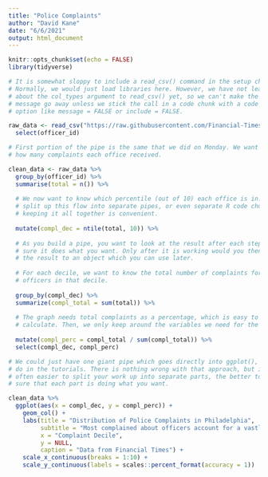 ```yaml
---
title: "Police Complaints"
author: "David Kane"
date: "6/6/2021"
output: html_document
---
```


```r
knitr::opts_chunk$set(echo = FALSE)
library(tidyverse)

# It is somewhat sloppy to include a read_csv() command in the setup chunk.
# Normally, we would just load libraries here. However, we have not learned
# about the col_types argument to read_csv() yet, so we can't make the annoying
# message go away unless we stick the call in a code chunk with a code chunk
# option like message = FALSE or include = FALSE.

raw_data <- read_csv("https://raw.githubusercontent.com/Financial-Times/police-misconduct-complaints-analysis/main/output/philly_clean.csv") %>% 
  select(officer_id) 
```


```r
# First portion of the pipe is the same that we did on Monday. We want to know
# how many complaints each office received.

clean_data <- raw_data %>% 
  group_by(officer_id) %>% 
  summarise(total = n()) %>% 
  
  # We now want to know which percentile (out of 10) each office is in. We could
  # split up this flow into separate pipes, or even separate R code chunks, but
  # keeping it all together is convenient.
  
  mutate(compl_dec = ntile(total, 10)) %>% 
  
  # As you build a pipe, you want to look at the result after each step to make
  # sure it does what you want. Only after it is working would you then assign
  # the result to an object which you can use later.
  
  # For each decile, we want to know the total number of complaints for all the
  # officers in that decile.
  
  group_by(compl_dec) %>% 
  summarize(compl_total = sum(total)) %>% 
  
  # The graph needs total complaints as a percentage, which is easy to
  # calculate. Then, we only keep around the variables we need for the plot.
  
  mutate(compl_perc = compl_total / sum(compl_total)) %>% 
  select(compl_dec, compl_perc)
```

```r
# We could just have one giant pipe which goes directly into ggplot(), like we
# do in the tutorials. There is nothing wrong with that approach, but it is
# often easier to split your work up into separate parts, the better to make
# sure that each part is doing what you want.

clean_data %>% 
  ggplot(aes(x = compl_dec, y = compl_perc)) +
    geom_col() +
    labs(title = "Distribution of Police Complaints in Philadelphia",
         subtitle = "Most complained about officers account for a vastly\ndisproportionate percentage of the total complaints",
         x = "Complaint Decile",
         y = NULL,
         caption = "Data from Financial Times") +
    scale_x_continuous(breaks = 1:10) +
    scale_y_continuous(labels = scales::percent_format(accuracy = 1)) 
```

